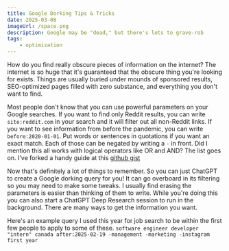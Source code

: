 ```yaml
---
title: Google Dorking Tips & Tricks
date: 2025-03-08
imageUrl: /space.png
description: Google may be "dead," but there's lots to grave-rob
tags:
    - optimization
---
```


How do you find really obscure pieces of information on the internet? The internet is so huge that it's guaranteed that the obscure thing you're looking for exists.
Things are usually buried under mounds of sponsored results, SEO-optimized pages filled with zero substance, and everything you don't want to find.

Most people don't know that you can use powerful parameters on your Google searches. If you want to find only Reddit results, you can write `site:reddit.com` in your search and it will filter out all non-Reddit links. If you want to see information from before the pandemic, you can write `before:2020-01-01`. Put words or sentences in quotations if you want an exact match. Each of those can be negated by writing a `-` in front. Did I mention this all works with logical operators like OR and AND?
The list goes on. I've forked a handy guide at this [github gist](https://gist.github.com/r-chong/93b4a0e16230df1112c88e6ef76eaed8)

Now that's definitely a lot of things to remember. So you can just ChatGPT to create a Google dorking query for you! It can go overboard in its filtering so you may need to make some tweaks. I usually find erasing the parameters is easier than thinking of them to write.
While you're doing this you can also start a ChatGPT Deep Research session to run in the background. There are many ways to get the information you want.

Here's an example query I used this year for job search to be within the first few people to apply to some of these.
`software engineer developer "intern" canada after:2025-02-19 -management -marketing -instagram first year`
